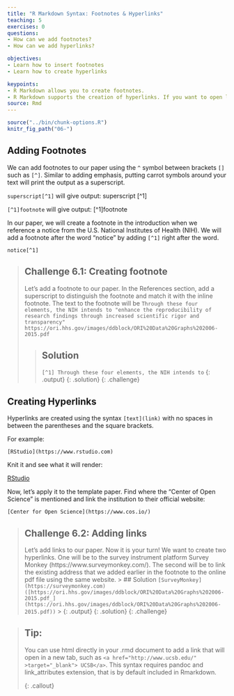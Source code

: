 ```yaml
---
title: "R Markdown Syntax: Footnotes & Hyperlinks"
teaching: 5
exercises: 0
questions:
- How can we add footnotes?
- How can we add hyperlinks?

objectives:
- Learn how to insert footnotes
- Learn how to create hyperlinks

keypoints:
- R Markdown allows you to create footnotes.
- R Markdown supports the creation of hyperlinks. If you want to open links on new tabs you will have to use html.
source: Rmd
---
```

```r
source("../bin/chunk-options.R")
knitr_fig_path("06-")
```

## Adding Footnotes

We can add footnotes to our paper using the `^` symbol between brackets `[]` such as `[^]`. Similar to adding emphasis, putting carrot symbols around your text will print the output as a superscript. 

`superscript[^1]` will give output: superscript [^1]

`[^1]footnote` will give output: [^1]footnote

In our paper, we will create a footnote in the introduction when we reference a notice from the U.S. National Institutes of Health (NIH). We will add a footnote after the word “notice” by adding `[^1]` right after the word. 

`notice[^1]`

> ## Challenge 6.1: Creating footnote 
>
> Let's add a footnote to our paper. In the References section, add a superscript to distinguish the footnote and match it with the inline footnote. The text to the footnote will be `Through these four elements, the NIH intends to "enhance the reproducibility of research findings through increased scientific rigor and transparency" https://ori.hhs.gov/images/ddblock/ORI%20Data%20Graphs%202006-2015.pdf`
>
>> ## Solution
> ``[^1] Through these four elements, the NIH intends to``
>> {: .output}
> {: .solution}
{: .challenge}


## Creating Hyperlinks

Hyperlinks are created using the syntax `[text](link)` with no spaces in between the parentheses and the square brackets.

For example:

`[RStudio](https://www.rstudio.com)`

Knit it and see what it will render:


[RStudio](https://www.rstudio.com)

Now, let’s apply it to the template paper. Find where the “Center of Open Science” is mentioned and link the institution to their official website:

`[Center for Open Science](https://www.cos.io/)` 


> ## Challenge 6.2: Adding links 
>
> Let's add links to our paper. Now it is your turn! We want to create two hyperlinks. One will be to the survey instrument platform Survey Monkey (https://www.surveymonkey.com/). The second will be to link the existing address that we added earlier in the footnote to the online pdf file using the same website. 
>> ## Solution
> ``[SurveyMonkey](https://surveymonkey.com)``
> ``([https://ori.hhs.gov/images/ddblock/ORI%20Data%20Graphs%202006-2015.pdf_](https://ori.hhs.gov/images/ddblock/ORI%20Data%20Graphs%202006-2015.pdf))``
>> {: .output}
> {: .solution}
{: .challenge}


> ## Tip: 
>You can use html directly in your .rmd document to add a link that will open in a new tab, such as `<a href="http://www.ucsb.edu/" >target="_blank"> UCSB</a>`. This syntax requires pandoc and link_attributes extension, that is by default included in Rmarkdown.
>
{: .callout}